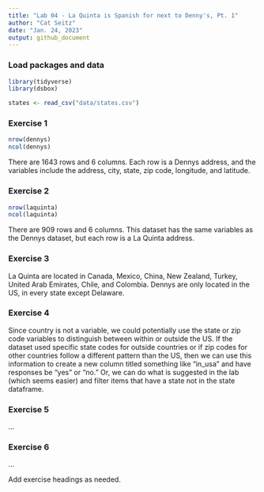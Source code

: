 ```yaml
---
title: "Lab 04 - La Quinta is Spanish for next to Denny's, Pt. 1"
author: "Cat Seitz"
date: "Jan. 24, 2023"
output: github_document
---
```


### Load packages and data

```r
library(tidyverse) 
library(dsbox) 
```

```r
states <- read_csv("data/states.csv")

```

### Exercise 1

```r

nrow(dennys)
ncol(dennys)

```

There are 1643 rows and 6 columns. Each row is a Dennys address, and the variables include the address, city, state, zip code, longitude, and latitude.  

### Exercise 2

```r

nrow(laquinta)
ncol(laquinta)

```

There are 909 rows and 6 columns. This dataset has the same variables as the Dennys dataset, but each row is a La Quinta address. 

### Exercise 3

La Quinta are located in Canada, Mexico, China, New Zealand, Turkey, United Arab Emirates, Chile, and Colombia. Dennys are only located in the US, in every state except Delaware. 

### Exercise 4

Since country is not a variable, we could potentially use the state or zip code variables to distinguish between within or outside the US. If the dataset used specific state codes for outside countries or if zip codes for other countries follow a different pattern than the US, then we can use this information to create a new column titled something like "in_usa" and have responses be "yes" or "no." Or, we can do what is suggested in the lab (which seems easier) and filter items that have a state not in the state dataframe. 

### Exercise 5

...

### Exercise 6

...

 
Add exercise headings as needed.

